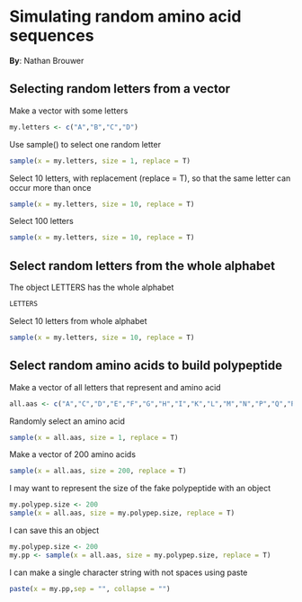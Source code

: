 # Simulating random amino acid sequences

**By**: Nathan Brouwer

## Selecting random letters from a vector

Make a vector with some letters
```r
my.letters <- c("A","B","C","D")
```

Use sample() to select one random letter

```r
sample(x = my.letters, size = 1, replace = T)
```

Select 10 letters, with replacement (replace = T), so that the same letter can occur more than once

```r
sample(x = my.letters, size = 10, replace = T)
```

Select 100 letters
```r
sample(x = my.letters, size = 10, replace = T)
```


## Select random letters from the whole alphabet

The object LETTERS has the whole alphabet

```r
LETTERS
```


Select 10 letters from whole alphabet
```r
sample(x = my.letters, size = 10, replace = T)
```


## Select random amino acids to build polypeptide

Make a vector of all letters that represent and amino acid
```r
all.aas <- c("A","C","D","E","F","G","H","I","K","L","M","N","P","Q","R","S","T","V","W","Y")
```


Randomly select an amino acid

```r
sample(x = all.aas, size = 1, replace = T)
```

Make a vector of 200 amino acids
```r
sample(x = all.aas, size = 200, replace = T)
```


I may want to represent the size of the fake polypeptide with an object
```r
my.polypep.size <- 200
sample(x = all.aas, size = my.polypep.size, replace = T)
```

I can save this an object
```r
my.polypep.size <- 200
my.pp <- sample(x = all.aas, size = my.polypep.size, replace = T)
```

I can make a single character string with not spaces using paste

```r
paste(x = my.pp,sep = "", collapse = "")
```


```r

```

